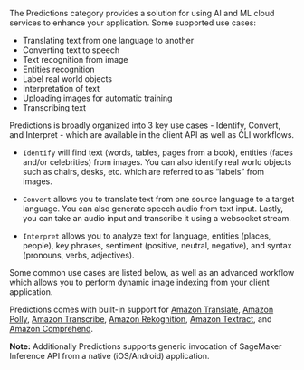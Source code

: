 The Predictions category provides a solution for using AI and ML cloud services to enhance your application. Some supported use cases:

- Translating text from one language to another
- Converting text to speech
- Text recognition from image
- Entities recognition
- Label real world objects
- Interpretation of text
- Uploading images for automatic training
- Transcribing text

Predictions is broadly organized into 3 key use cases - Identify, Convert, and Interpret - which are available in the client API as well as CLI workflows.   

- `Identify` will find text (words, tables, pages from a book), entities (faces and/or celebrities) from images. You can also identify real world objects such as chairs, desks, etc. which are referred to as “labels” from images.

- `Convert` allows you to translate text from one source language to a target language. You can also generate speech audio from text input. Lastly, you can take an audio input and transcribe it using a websocket stream.

- `Interpret` allows you to analyze text for language, entities (places, people), key phrases, sentiment (positive, neutral, negative), and syntax (pronouns, verbs, adjectives).

Some common use cases are listed below, as well as an advanced workflow which allows you to perform dynamic image indexing from your client application.

Predictions comes with built-in support for [Amazon Translate](https://docs.aws.amazon.com/translate/latest/dg/what-is.html), [Amazon Polly](https://docs.aws.amazon.com/polly/latest/dg/what-is.html), [Amazon Transcribe](https://docs.aws.amazon.com/transcribe/latest/dg/what-is-transcribe.html), [Amazon Rekognition](https://docs.aws.amazon.com/rekognition/latest/dg/what-is.html), [Amazon Textract](https://docs.aws.amazon.com/textract/latest/dg/what-is.html), and [Amazon Comprehend](https://docs.aws.amazon.com/comprehend/latest/dg/what-is.html).

<Callout>

**Note:** Additionally Predictions supports generic invocation of SageMaker Inference API from a native (iOS/Android) application.

</Callout>
